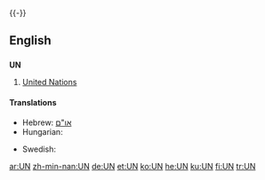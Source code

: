 {{see|un|un-|-un-|ün|ún}}
{{wikipedia | un (disambiguation)}}
{{-}}
==English==
==={{initialism}}===
'''UN'''
# [[United Nations]]

====Translations====
{{trans-top|United Nations}}
* Hebrew: [[:he:או"ם|או"ם]]
* Hungarian: {{t|hu|ENSZ}}
{{trans-mid}}
* Swedish: {{t-|sv|FN}}
{{trans-bottom}}

[[ar:UN]]
[[zh-min-nan:UN]]
[[de:UN]]
[[et:UN]]
[[ko:UN]]
[[he:UN]]
[[ku:UN]]
[[fi:UN]]
[[tr:UN]]